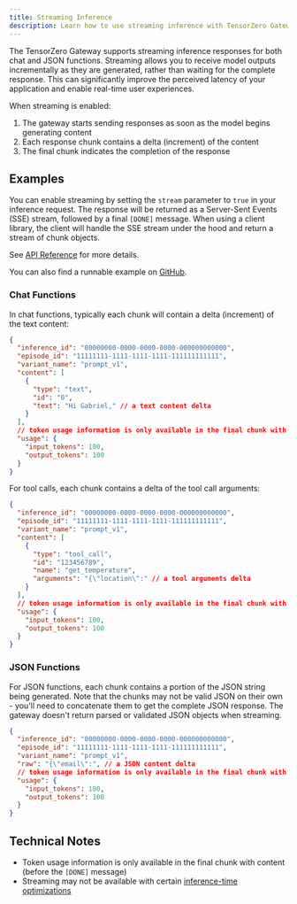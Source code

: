 ```yaml
---
title: Streaming Inference
description: Learn how to use streaming inference with TensorZero Gateway.
---
```


The TensorZero Gateway supports streaming inference responses for both chat and JSON functions.
Streaming allows you to receive model outputs incrementally as they are generated, rather than waiting for the complete response.
This can significantly improve the perceived latency of your application and enable real-time user experiences.

When streaming is enabled:

1. The gateway starts sending responses as soon as the model begins generating content
2. Each response chunk contains a delta (increment) of the content
3. The final chunk indicates the completion of the response

## Examples

You can enable streaming by setting the `stream` parameter to `true` in your inference request.
The response will be returned as a Server-Sent Events (SSE) stream, followed by a final `[DONE]` message.
When using a client library, the client will handle the SSE stream under the hood and return a stream of chunk objects.

See [API Reference](/docs/gateway/api-reference/inference/) for more details.

<Tip>

You can also find a runnable example on [GitHub](https://github.com/tensorzero/tensorzero/tree/main/examples/guides/streaming-inference).

</Tip>

### Chat Functions

In chat functions, typically each chunk will contain a delta (increment) of the text content:

```json
{
  "inference_id": "00000000-0000-0000-0000-000000000000",
  "episode_id": "11111111-1111-1111-1111-111111111111",
  "variant_name": "prompt_v1",
  "content": [
    {
      "type": "text",
      "id": "0",
      "text": "Hi Gabriel," // a text content delta
    }
  ],
  // token usage information is only available in the final chunk with content (before the [DONE] message)
  "usage": {
    "input_tokens": 100,
    "output_tokens": 100
  }
}
```

For tool calls, each chunk contains a delta of the tool call arguments:

```json
{
  "inference_id": "00000000-0000-0000-0000-000000000000",
  "episode_id": "11111111-1111-1111-1111-111111111111",
  "variant_name": "prompt_v1",
  "content": [
    {
      "type": "tool_call",
      "id": "123456789",
      "name": "get_temperature",
      "arguments": "{\"location\":" // a tool arguments delta
    }
  ],
  // token usage information is only available in the final chunk with content (before the [DONE] message)
  "usage": {
    "input_tokens": 100,
    "output_tokens": 100
  }
}
```

### JSON Functions

For JSON functions, each chunk contains a portion of the JSON string being generated.
Note that the chunks may not be valid JSON on their own - you'll need to concatenate them to get the complete JSON response.
The gateway doesn't return parsed or validated JSON objects when streaming.

```json
{
  "inference_id": "00000000-0000-0000-0000-000000000000",
  "episode_id": "11111111-1111-1111-1111-111111111111",
  "variant_name": "prompt_v1",
  "raw": "{\"email\":", // a JSON content delta
  // token usage information is only available in the final chunk with content (before the [DONE] message)
  "usage": {
    "input_tokens": 100,
    "output_tokens": 100
  }
}
```

## Technical Notes

- Token usage information is only available in the final chunk with content (before the `[DONE]` message)
- Streaming may not be available with certain [inference-time optimizations](/docs/gateway/guides/inference-time-optimizations/)
